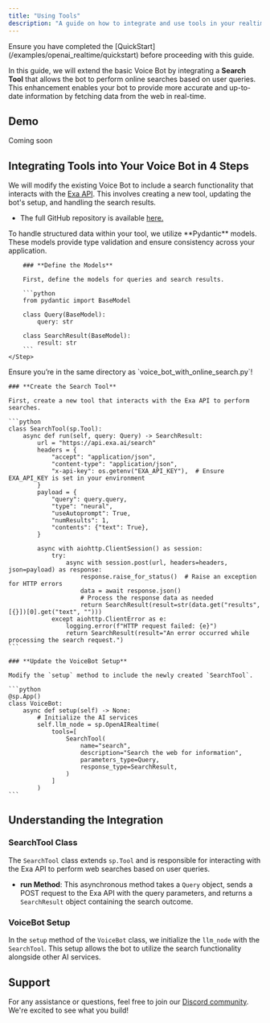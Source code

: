 ```yaml
---
title: "Using Tools"
description: "A guide on how to integrate and use tools in your realtime Voice Bot using OpenAI Realtime API."
---
```


<Info>
  Ensure you have completed the [QuickStart](/examples/openai_realtime/quickstart) before proceeding with this guide.
</Info>

In this guide, we will extend the basic Voice Bot by integrating a **Search Tool** that allows the bot to perform online searches based on user queries. This enhancement enables your bot to provide more accurate and up-to-date information by fetching data from the web in real-time.

## Demo

Coming soon

## **Integrating Tools into Your Voice Bot in 4 Steps**

We will modify the existing Voice Bot to include a search functionality that interacts with the [Exa API](https://exa.ai/api). This involves creating a new tool, updating the bot's setup, and handling the search results.

- The full GitHub repository is available [here.](https://github.com/outspeed-ai/outspeed.git)

<Steps>
  <Step title="Creating Pydantic Models">
    To handle structured data within your tool, we utilize **Pydantic** models. These models provide type validation and ensure consistency across your application.

        ### **Define the Models**

        First, define the models for queries and search results.

        ```python
        from pydantic import BaseModel

        class Query(BaseModel):
            query: str

        class SearchResult(BaseModel):
            result: str
        ```
    </Step>

  <Step title="Integrate the Search Tool">
    <Warning>
      Ensure you’re in the same directory as `voice_bot_with_online_search.py`!
    </Warning>

    ### **Create the Search Tool**

    First, create a new tool that interacts with the Exa API to perform searches.

    ```python
    class SearchTool(sp.Tool):
        async def run(self, query: Query) -> SearchResult:
            url = "https://api.exa.ai/search"
            headers = {
                "accept": "application/json",
                "content-type": "application/json",
                "x-api-key": os.getenv("EXA_API_KEY"),  # Ensure EXA_API_KEY is set in your environment
            }
            payload = {
                "query": query.query,
                "type": "neural",
                "useAutoprompt": True,
                "numResults": 1,
                "contents": {"text": True},
            }

            async with aiohttp.ClientSession() as session:
                try:
                    async with session.post(url, headers=headers, json=payload) as response:
                        response.raise_for_status()  # Raise an exception for HTTP errors
                        data = await response.json()
                        # Process the response data as needed
                        return SearchResult(result=str(data.get("results", [{}])[0].get("text", "")))
                except aiohttp.ClientError as e:
                    logging.error(f"HTTP request failed: {e}")
                    return SearchResult(result="An error occurred while processing the search request.")
    ```

    ### **Update the VoiceBot Setup**

    Modify the `setup` method to include the newly created `SearchTool`.

    ```python
    @sp.App()
    class VoiceBot:
        async def setup(self) -> None:
            # Initialize the AI services
            self.llm_node = sp.OpenAIRealtime(
                tools=[
                    SearchTool(
                        name="search",
                        description="Search the web for information",
                        parameters_type=Query,
                        response_type=SearchResult,
                    )
                ]
            )
    ```
  </Step>
</Steps>

## **Understanding the Integration**

### **SearchTool Class**

The `SearchTool` class extends `sp.Tool` and is responsible for interacting with the Exa API to perform web searches based on user queries.

- **run Method**: This asynchronous method takes a `Query` object, sends a POST request to the Exa API with the query parameters, and returns a `SearchResult` object containing the search outcome.

### **VoiceBot Setup**

In the `setup` method of the `VoiceBot` class, we initialize the `llm_node` with the `SearchTool`. This setup allows the bot to utilize the search functionality alongside other AI services.

## Support

For any assistance or questions, feel free to join our [Discord community](https://discord.gg/cmfFw6SYvp). We're excited to see what you build!